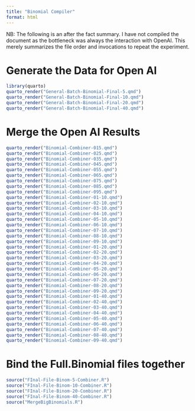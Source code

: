 ```yaml
---
title: "Binomial Compiler"
format: html
---
```


NB: The following is an after the fact summary.  I have not compiled the document as the bottleneck was always the interaction with OpenAI.  This merely summarizes the file order and invocations to repeat the experiment.

# Generate the Data for Open AI

```r
library(quarto)
quarto_render("General-Batch-Binomial-Final-5.qmd")
quarto_render("General-Batch-Binomial-Final-10.qmd")
quarto_render("General-Batch-Binomial-Final-20.qmd")
quarto_render("General-Batch-Binomial-Final-40.qmd")
```

# Merge the Open AI Results

```r
quarto_render("Binomial-Combiner-015.qmd")
quarto_render("Binomial-Combiner-025.qmd")
quarto_render("Binomial-Combiner-035.qmd")
quarto_render("Binomial-Combiner-045.qmd")
quarto_render("Binomial-Combiner-055.qmd")
quarto_render("Binomial-Combiner-065.qmd")
quarto_render("Binomial-Combiner-075.qmd")
quarto_render("Binomial-Combiner-085.qmd")
quarto_render("Binomial-Combiner-095.qmd")
quarto_render("Binomial-Combiner-01-10.qmd")
quarto_render("Binomial-Combiner-02-10.qmd")
quarto_render("Binomial-Combiner-03-10.qmd")
quarto_render("Binomial-Combiner-04-10.qmd")
quarto_render("Binomial-Combiner-05-10.qmd")
quarto_render("Binomial-Combiner-06-10.qmd")
quarto_render("Binomial-Combiner-07-10.qmd")
quarto_render("Binomial-Combiner-08-10.qmd")
quarto_render("Binomial-Combiner-09-10.qmd")
quarto_render("Binomial-Combiner-01-20.qmd")
quarto_render("Binomial-Combiner-02-20.qmd")
quarto_render("Binomial-Combiner-03-20.qmd")
quarto_render("Binomial-Combiner-04-20.qmd")
quarto_render("Binomial-Combiner-05-20.qmd")
quarto_render("Binomial-Combiner-06-20.qmd")
quarto_render("Binomial-Combiner-07-20.qmd")
quarto_render("Binomial-Combiner-08-20.qmd")
quarto_render("Binomial-Combiner-09-20.qmd")
quarto_render("Binomial-Combiner-01-40.qmd")
quarto_render("Binomial-Combiner-02-40.qmd")
quarto_render("Binomial-Combiner-03-40.qmd")
quarto_render("Binomial-Combiner-04-40.qmd")
quarto_render("Binomial-Combiner-05-40.qmd")
quarto_render("Binomial-Combiner-06-40.qmd")
quarto_render("Binomial-Combiner-07-40.qmd")
quarto_render("Binomial-Combiner-08-40.qmd")
quarto_render("Binomial-Combiner-09-40.qmd")
```

# Bind the Full.Binomial files together

```r
source("FInal-File-Binom-5-Combiner.R")
source("FInal-File-Binom-10-Combiner.R")
source("FInal-File-Binom-20-Combiner.R")
source("FInal-File-Binom-40-Combiner.R")
source("MergeBigBinomials.R")
```

